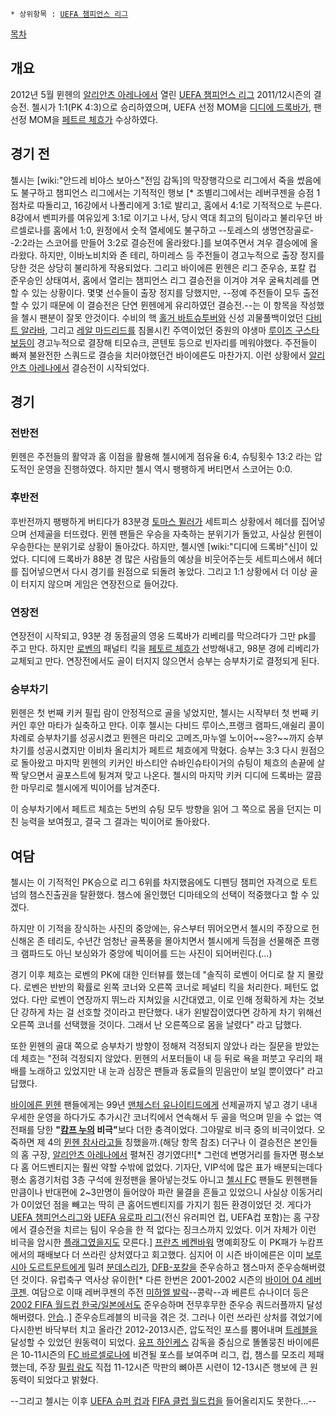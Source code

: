  * 상위항목 : [[UEFA 챔피언스 리그]]

[[목차]]
== 개요 ==
2012년 5월 뮌헨의 [[알리안츠 아레나]]에서 열린 [[UEFA 챔피언스 리그]] 2011/12시즌의 결승전. 첼시가 1:1(PK 4:3)으로 승리하였으며, UEFA 선정 MOM을 [[디디에 드록바]]가, 팬 선정 MOM을 [[페트르 체흐]]가 수상하였다.

== 경기 전 ==
첼시는 [wiki:"안드레 비야스 보아스"전임 감독]의 막장행각으로 리그에서 죽을 썼음에도 불구하고 챔피언스 리그에서는 기적적인 행보 [* 조별리그에서는 레버쿠젠을 승점 1점차로 따돌리고, 16강에서 나폴리에게 3:1로 발리고, 홈에서 4:1로 기적적으로 누른다. 8강에서 벤피카를 여유있게 3:1로 이기고 나서, 당시 역대 최고의 팀이라고 불리우던 바르셀로나를 홈에서 1:0, 원정에서 숫적 열세에도 불구하고 --토레스의 생명연장골로--2:2라는 스코어를 만들어 3:2로 결승전에 올라왔다.]를 보여주면서 겨우 결승에에 올라왔다. 하지만, 이바노비치와 존 테리, 하미레스 등 주전들이 경고누적으로 출장 정지를 당한 것은 상당히 불리하게 작용되었다. 
그리고 바이에른 뮌헨은 리그 준우승, 포칼 컵 준우승인 상태여서, 홈에서 열리는 챔피언스 리그 결승전을 이겨야 겨우 굴욕치레를 면할 수 있는 상황이다. 몇몇 선수들이 출장 정지를 당했지만, --정예 주전들이 모두 출전할 수 있기 때문에 이 결승전은 단연 뮌헨에게 유리하였던 결승전.--는 이 항목을 작성했을 첼시 팬분이 잘못 안것이다. 수비의 핵 [[홀거 바트슈투버]]와 신성 괴물풀백이었던 [[다비트 알라바]], 그리고 [[레알 마드리드]]를 침몰시킨 주역이었던 중원의 야생마 [[루이즈 구스타보]]등이 경고누적으로 결장해 티모슈크, 콘텐토 등으로 빈자리를 메워야했다. 주전들이 빠져 불완전한 스쿼드로 결승을 치러야했던건 바이에른도 마찬가지. 이런 상황에서 [[알리안츠 아레나]]에서 결승전이 시작되었다.

== 경기 ==
=== 전반전 ===
뮌헨은 주전들의 활약과 홈 이점을 활용해 첼시에게 점유율 6:4, 슈팅횟수 13:2 라는 압도적인 운영을 진행하였다. 하지만 첼시 역시 팽팽하게 버티면서 스코어는 0:0.
=== 후반전 ===
후반전까지 팽팽하게 버티다가 83분경 [[토마스 뮐러]]가 세트피스 상황에서 헤더를 집어넣으며 선제골을 터뜨렸다. 뮌헨 팬들은 우승을 자축하는 분위기가 돌았고, 사실상 뮌헨이 우승한다는 분위기로 상황이 돌아갔다.
하지만, 첼시엔 [wiki:"디디에 드록바"신]이 있었다. 디디에 드록바가 88분 경 많은 사람들의 예상을 비웃어주는듯 세트피스에서 헤더를 집어넣으면서 다시 경기를 원점으로 되돌려 놓았다. 그리고 1:1 상황에서 더 이상 골이 터지지 않으며 게임은 연장전으로 들어갔다.
=== 연장전 ===
연장전이 시작되고, 93분 경 동점골의 영웅 드록바가 리베리를 막으려다가 그만 pk를 주고 만다. 하지만 [[로벤]]의 패널티 킥을 [[페토르 체흐]]가 선방해내고, 98분 경에 리베리가 교체되고 만다. 연장전에서도 골이 터지지 않으면서 승부는 승부차기로 결정되게 된다.
=== 승부차기 ===
뮌헨은 첫 번째 키커 필립 람이 안정적으로 골을 넣었지만, 첼시는 시작부터 첫 번째 키커인 후안 마타가 실축하고 만다.
이후 첼시는 다비드 루이스,프랭크 램파드,애쉴리 콜이 차례로 승부차기를 성공시켰고 뮌헨은 마리오 고메즈,마누엘 노이어~~응?~~까지 승부차기를 성공시켰지만 이비차 올리치가 페트르 체흐에게 막혔다. 승부는 3:3 다시 원점으로 돌아왔고 마지막 뮌헨의 키커인 바스티안 슈바인슈타이거의 슈팅이 체흐의 손끝에 살짝 닿으면서 골포스트에 튕겨져 맞고 나온다. 첼시의 마지막 키커 디디에 드록바는 깔끔한 마무리로 첼시에게 빅이어를 남겨준다.

이 승부차기에서 페트르 체흐는 5번의 슈팅 모두 방향을 읽어 그 쪽으로 몸을 던지는 미친 능력을 보여줬고, 결국 그 결과는 빅이어로 돌아왔다.

== 여담 ==
첼시는 이 기적적인 PK승으로 리그 6위를 차지했음에도 디펜딩 챔피언 자격으로 토트넘의 챔스진출권을 탈환했다. 챔스에 올인했던 디마테오의 선택이 적중했다고 할 수 있겠다.

하지만 이 기적을 장식하는 사진의 중앙에는, 유스부터 뛰어오면서 첼시의 주장으로 헌신해온 존 테리도, 수년간 엄청난 골폭풍을 몰아치면서 첼시에게 득점을 선물해준 프랭크 램파드도 아닌 보싱와가 중앙에 빅이어를 드는 사진이 되어버린다.(...)

경기 이후 체흐는 로벤의 PK에 대한 인터뷰를 했는데 "솔직히 로벤이 어디로 찰 지 몰랐다. 로벤은 반반의 확률로 왼쪽 코너와 오른쪽 코너로 페널티 킥을 처리한다. 페턴도 없었다. 다만 로벤이 연장까지 뛰느라 지쳐있을 시간대였고, 이로 인해 정확하게 차는 것보단 강하게 차는 걸 선호할 것이라고 판단했다. 내가 왼발잡이였다면 강하게 차기 위해선 오른쪽 코너를 선택했을 것이다. 그래서 난 오른쪽으로 몸을 날렸다" 라고 답했다.

또한 뮌헨의 골대 쪽으로 승부차기 방향이 정해져 걱정되지 않았나 라는 질문을 받았는데 체흐는 "전혀 걱정되지 않았다. 뮌헨의 서포터들이 내 등 뒤로 욕을 퍼붓고 우리의 패배를 노래하고 있었지만 내 눈과 심장은 팬들과 동료들의 믿음만이 보일 뿐이였다" 라고 답했다.

[[바이에른 뮌헨]] 팬들에게는 99년 [[맨체스터 유나이티드]]에게 선제골까지 넣고 경기 내내 우세한 운영을 하다가도 추가시간 코너킥에서 연속해서 두 골을 먹으며 믿을 수 없는 역전패를 당한 '''"[[캄프 누]]의 비극"'''보다 더한 충격이었다. 그야말로 비극 중의 비극이었다. 오죽하면 제 4의 [[뮌헨 참사]]라고들 칭했을까.(해당 항목 참조) 더구나 이 결승전은 본인들의 홈 구장, [[알리안츠 아레나]]에서 펼쳐진 경기였다!![* 그런데 변명거리를 들자면 평소보다 홈 어드벤티지는 훨씬 약할 수밖에 없었다. 기자단, VIP석에 많은 표가 배분되는데다 평소 홈경기처럼 3층 구석에 원정팬을 몰아넣는것도 아니고 [[첼시 FC]] 팬들도 뮌헨팬들만큼이나 반대편에 2~3만명이 들어앉아 파란 물결을 흔들고 있었으니 사실상 이동거리가 0이었던 점을 빼고는 딱히 큰 홈어드벤티지를 가지기 힘든 환경이었던 것. 게다가 [[UEFA 챔피언스리그]]와 [[UEFA 유로파 리그]](전신 유러피언 컵, UEFA컵 포함)는 홈 구장에서 결승전을 치르는 팀이 우승을 한 적 없다는 징크스까지 있었다. 이거 자체가 이런 비극을 암시한 [[플래그]]였을지도 모른다.] [[프란츠 베켄바워]] 명예회장도 이 PK패가 누캄프에서의 패배보다 더 쓰라린 상처였다고 회고했다. 심지어 이 시즌 바이에른은 이미 [[보루시아 도르트문트]]에게 밀려 [[분데스리가]], [[DFB-포칼]]을 준우승하고 챔스마저 준우승해버렸던 것이다. 유럽축구 역사상 유이한[* 다른 한번은 2001-2002 시즌의 [[바이어 04 레버쿠젠]]. 여담으로 이때 레버쿠젠의 주전 [[미하엘 발락]]--콩락--과 베른트 슈나이더 등은 [[2002 FIFA 월드컵 한국/일본]]에서도 준우승하며 전무후무한 준우승 쿼드러플까지 달성해버렸다. [[안습]]..] 준우승트레블의 비극을 겪은 것.
그러나 이런 쓰라린 상처를 겪었기에 다시한번 바닥부터 치고 올라간 2012-2013시즌, 압도적인 포스를 뿜어내며 [[트레블]]을 달성할 수 있었던 원동력이 되었다. [[유프 하인케스]] 감독을 중심으로 똘똘뭉친 바이에른은 10-11시즌의 [[FC 바르셀로나]]에 비견될 포스를 보여주며 리그, 컵, 챔스를 모조리 제패했는데, 주장 [[필립 람]]도 직접 11-12시즌 막판의 뼈아픈 시련이 12-13시즌 행보에 큰 원동력이 되었다고 밝혔다.

--그리고 첼시는 이후 [[UEFA 슈퍼 컵]]과 [[FIFA 클럽 월드컵]]을 들어올리지도 못한다...--

